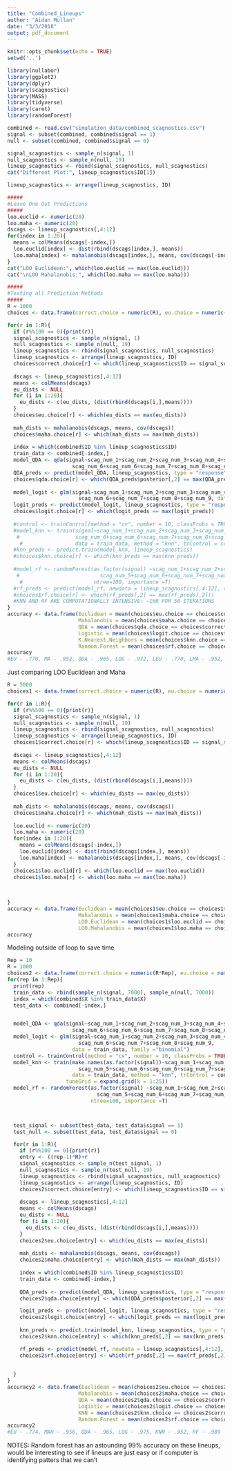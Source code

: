 ```yaml
---
title: "Combined_Lineups"
author: "Aidan Mullan"
date: "3/3/2018"
output: pdf_document
---
```


```r
knitr::opts_chunk$set(echo = TRUE)
setwd('..')
```

```r
library(nullabor)
library(ggplot2)
library(dplyr)
library(scagnostics)
library(MASS)
library(tidyverse)
library(caret)
library(randomForest)

combined <- read.csv("simulation_data/combined_scagnostics.csv")
signal <- subset(combined, combined$signal == 1)
null <- subset(combined, combined$signal == 0)
```

```r
signal_scagnostics <- sample_n(signal, 1)
null_scagnostics <- sample_n(null, 19)
lineup_scagnostics <- rbind(signal_scagnostics, null_scagnostics)
cat("Different Plot:", lineup_scagnostics$ID[1])

lineup_scagnostics <- arrange(lineup_scagnostics, ID)
```

```r
#####
#Leave One Out Predictions
#####
loo.euclid <- numeric(20)
loo.maha <- numeric(20)
dscags <- lineup_scagnostics[,4:12]
for(index in 1:20){
  means = colMeans(dscags[-index,])
  loo.euclid[index] <- dist(rbind(dscags[index,], means))
  loo.maha[index] <- mahalanobis(dscags[index,], means, cov(dscags[-index,]))
}
cat("LOO Euclidean:", which(loo.euclid == max(loo.euclid)))
cat("\nLOO Mahalanobis:", which(loo.maha == max(loo.maha)))
```


```r
#####
#Testing all Prediction Methods
#####
R = 1000
choices <- data.frame(correct.choice = numeric(R), eu.choice = numeric(R), maha.choice = numeric(R), qda.choice = numeric(R), logit.choice = numeric(R), knn.choice = numeric(R), rf.choice = numeric(R))

for(r in 1:R){
  if (r%%100 == 0){print(r)}
  signal_scagnostics <- sample_n(signal, 1)
  null_scagnostics <- sample_n(null, 19)
  lineup_scagnostics <- rbind(signal_scagnostics, null_scagnostics)
  lineup_scagnostics <- arrange(lineup_scagnostics, ID)
  choices$correct.choice[r] <- which(lineup_scagnostics$ID == signal_scagnostics$ID)
  
  dscags <- lineup_scagnostics[,4:12]
  means <- colMeans(dscags)
  eu_dists <- NULL
  for (i in 1:20){
    eu_dists <- c(eu_dists, (dist(rbind(dscags[i,],means))))
  }
  choices$eu.choice[r] <- which(eu_dists == max(eu_dists))
  
  mah_dists <- mahalanobis(dscags, means, cov(dscags))
  choices$maha.choice[r] <- which(mah_dists == max(mah_dists))
  
  index = which(combined$ID %in% lineup_scagnostics$ID)
  train_data <- combined[-index,]
  model_QDA <- qda(signal~scag_num_1+scag_num_2+scag_num_3+scag_num_4+scag_num_5+
                     scag_num_6+scag_num_6+scag_num_7+scag_num_8+scag_num_9, data = train_data)
  QDA_preds <- predict(model_QDA, lineup_scagnostics, type = "response")
  choices$qda.choice[r] <- which(QDA_preds$posterior[,2] == max(QDA_preds$posterior[,2]))
  
  model_logit <- glm(signal~scag_num_1+scag_num_2+scag_num_3+scag_num_4+scag_num_5+
                       scag_num_6+scag_num_7+scag_num_8+scag_num_9, data = train_data, family ="binomial")
  logit_preds <- predict(model_logit, lineup_scagnostics, type = "response")
  choices$logit.choice[r] <- which(logit_preds == max(logit_preds))
  
  #control <- trainControl(method = "cv", number = 10, classProbs = TRUE, returnData = TRUE)
  #model_knn <- train(signal~scag_num_1+scag_num_2+scag_num_3+scag_num_4+scag_num_5+
   #                  scag_num_6+scag_num_6+scag_num_7+scag_num_8+scag_num_9, 
    #                 data = train_data, method = "knn", trControl = control)
  #knn_preds <- predict.train(model_knn, lineup_scagnostics)
  #choices$knn.choice[r] <- which(knn_preds == max(knn_preds))
  
  #model_rf <- randomForest(as.factor(signal) ~scag_num_1+scag_num_2+scag_num_3+scag_num_4+
   #                          scag_num_5+scag_num_6+scag_num_7+scag_num_8+scag_num_9, data = train_data,
    #                       ntree=100, importance =T)
  #rf_preds <- predict(model_rf, newdata = lineup_scagnostics[,4:12], type = "prob")
  #choices$rf.choice[r] <- which(rf_preds[,2] == max(rf_preds[,2]))
  #KNN AND RF ARE COMPUTATIONALLY INTENSIVE: ~1HR FOR 50 ITERATIONS
}
accuracy <- data.frame(Euclidean = mean(choices$eu.choice == choices$correct.choice), 
                       Mahalanobis = mean(choices$maha.choice == choices$correct.choice),
                       QDA = mean(choices$qda.choice == choices$correct.choice),
                       Logistic = mean(choices$logit.choice == choices$correct.choice),
                       K.Nearest.Neighbors = mean(choices$knn.choice == choices$correct.choice),
                       Random.Forest = mean(choices$rf.choice == choices$correct.choice))
accuracy
#EU - .770, MA - .952, QDA - .965, LOG - .972, LEU - .770, LMA - .952, KNN - , RF - 
```


Just comparing LOO Euclidean and Maha
```r
R = 5000
choices1 <- data.frame(correct.choice = numeric(R), eu.choice = numeric(R), maha.choice = numeric(R), loo.euclid = numeric(R), loo.maha = numeric(R), rf.choice = numeric(R), knn.choice = numeric(R))

for(r in 1:R){
  if (r%%500 == 0){print(r)}
  signal_scagnostics <- sample_n(signal, 1)
  null_scagnostics <- sample_n(null, 19)
  lineup_scagnostics <- rbind(signal_scagnostics, null_scagnostics)
  lineup_scagnostics <- arrange(lineup_scagnostics, ID)
  choices1$correct.choice[r] <- which(lineup_scagnostics$ID == signal_scagnostics$ID)
  
  dscags <- lineup_scagnostics[,4:12]
  means <- colMeans(dscags)
  eu_dists <- NULL
  for (i in 1:20){
    eu_dists <- c(eu_dists, (dist(rbind(dscags[i,],means))))
  }
  choices1$eu.choice[r] <- which(eu_dists == max(eu_dists))
  
  mah_dists <- mahalanobis(dscags, means, cov(dscags))
  choices1$maha.choice[r] <- which(mah_dists == max(mah_dists))
  
  loo.euclid <- numeric(20)
  loo.maha <- numeric(20)
  for(index in 1:20){
    means = colMeans(dscags[-index,])
    loo.euclid[index] <- dist(rbind(dscags[index,], means))
    loo.maha[index] <- mahalanobis(dscags[index,], means, cov(dscags[-index,]))
  }
  choices1$loo.euclid[r] <- which(loo.euclid == max(loo.euclid))
  choices1$loo.maha[r] <- which(loo.maha == max(loo.maha))
  

  
}
accuracy <- data.frame(Euclidean = mean(choices1$eu.choice == choices1$correct.choice), 
                       Mahalanobis = mean(choices1$maha.choice == choices1$correct.choice),
                       LOO.Euclidean = mean(choices1$loo.euclid == choices1$correct.choice),
                       LOO.Mahalanobis = mean(choices1$loo.maha == choices1$correct.choice))
accuracy

```


Modeling outside of loop to save time
```r
Rep = 10
R = 1000
choices2 <- data.frame(correct.choice = numeric(R*Rep), eu.choice = numeric(R*Rep), maha.choice = numeric(R*Rep), rf.choice = numeric(R*Rep), knn.choice = numeric(R*Rep))
for(rep in 1:Rep){
  print(rep)
  train_data <- rbind(sample_n(signal, 7000), sample_n(null, 7000))
  index = which(combined$X %in% train_data$X)
  test_data <- combined[-index,]


  model_QDA <- qda(signal~scag_num_1+scag_num_2+scag_num_3+scag_num_4+scag_num_5+
                     scag_num_6+scag_num_6+scag_num_7+scag_num_8+scag_num_9, data = train_data)
  model_logit <- glm(signal~scag_num_1+scag_num_2+scag_num_3+scag_num_4+scag_num_5+
                       scag_num_6+scag_num_7+scag_num_8+scag_num_9, 
                     data = train_data, family ="binomial")
  control <- trainControl(method = "cv", number = 10, classProbs = TRUE, returnData = TRUE)
  model_knn <- train(make.names(as.factor(signal))~scag_num_1+scag_num_2+scag_num_3+scag_num_4+
                       scag_num_5+scag_num_6+scag_num_6+scag_num_7+scag_num_8+scag_num_9, 
                     data = train_data, method = "knn", trControl = control, 
                   tuneGrid = expand.grid(k = 1:25))
  model_rf <- randomForest(as.factor(signal) ~scag_num_1+scag_num_2+scag_num_3+scag_num_4+
                             scag_num_5+scag_num_6+scag_num_7+scag_num_8+scag_num_9, data = train_data,
                           ntree=100, importance =T)



  test_signal <- subset(test_data, test_data$signal == 1)
  test_null <- subset(test_data, test_data$signal == 0)

  for(r in 1:R){
    if (r%%100 == 0){print(r)}
    entry <- ((rep-1)*R)+r
    signal_scagnostics <- sample_n(test_signal, 1)
    null_scagnostics <- sample_n(test_null, 19)
    lineup_scagnostics <- rbind(signal_scagnostics, null_scagnostics)
    lineup_scagnostics <- arrange(lineup_scagnostics, ID)
    choices2$correct.choice[entry] <- which(lineup_scagnostics$ID == signal_scagnostics$ID)
  
    dscags <- lineup_scagnostics[,4:12]
    means <- colMeans(dscags)
    eu_dists <- NULL
    for (i in 1:20){
      eu_dists <- c(eu_dists, (dist(rbind(dscags[i,],means))))
    }
    choices2$eu.choice[entry] <- which(eu_dists == max(eu_dists))
  
    mah_dists <- mahalanobis(dscags, means, cov(dscags))
    choices2$maha.choice[entry] <- which(mah_dists == max(mah_dists))
  
    index = which(combined$ID %in% lineup_scagnostics$ID)
    train_data <- combined[-index,]
  
    QDA_preds <- predict(model_QDA, lineup_scagnostics, type = "response")
    choices2$qda.choice[entry] <- which(QDA_preds$posterior[,2] == max(QDA_preds$posterior[,2]))

    logit_preds <- predict(model_logit, lineup_scagnostics, type = "response")
    choices2$logit.choice[entry] <- which(logit_preds == max(logit_preds))
  
    knn_preds <- predict.train(model_knn, lineup_scagnostics, type = "prob")
    choices2$knn.choice[entry] <- which(knn_preds[,2] == max(knn_preds[,2]))

    rf_preds <- predict(model_rf, newdata = lineup_scagnostics[,4:12], type = "prob")
    choices2$rf.choice[entry] <- which(rf_preds[,2] == max(rf_preds[,2]))  

  
  }
}
accuracy2 <- data.frame(Euclidean = mean(choices2$eu.choice == choices2$correct.choice), 
                       Mahalanobis = mean(choices2$maha.choice == choices2$correct.choice),
                       QDA = mean(choices2$qda.choice == choices2$correct.choice),
                       Logistic = mean(choices2$logit.choice == choices2$correct.choice),
                       KNN = mean(choices2$knn.choice == choices2$correct.choice),
                       Random.Forest = mean(choices2$rf.choice == choices2$correct.choice))
accuracy2
#EU - .774, MAH - .956, QDA - .965, LOG - .975, KNN - .952, RF - .989
```

NOTES:
Random forest has an astounding 99% accuracy on these lineups, would be interesting to see if lineups are just easy or if computer is identifying patters that we can't

